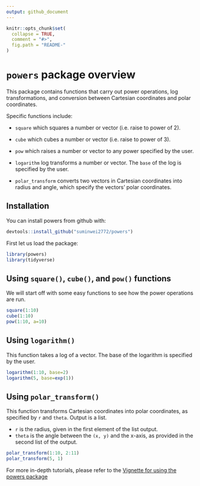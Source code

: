 ```yaml
---
output: github_document
---
```


<!-- README.md is generated from README.Rmd. Please edit that file -->

```r
knitr::opts_chunk$set(
  collapse = TRUE,
  comment = "#>",
  fig.path = "README-"
)
```


# `powers` package overview

This package contains functions that carry out power operations, log transformations, and conversion between Cartesian coordinates and polar coordinates.

Specific functions include:

  * `square` which squares a number or vector (i.e. raise to power of 2).

  * `cube` which cubes a number or vector (i.e. raise to power of 3).

  * `pow` which raises a number or vector to any power specified by the user.

  * `logarithm` log transforms a number or vector. The `base` of the log is specified by the user.

  * `polar_transform` converts two vectors in Cartesian coordinates into radius and angle, which specify the vectors' polar coordinates.
  
## Installation

You can install powers from github with:

```r
devtools::install_github("suminwei2772/powers")
```


First let us load the package:
```r
library(powers)
library(tidyverse)
```

## Using `square()`, `cube()`, and `pow()` functions

We will start off with some easy functions to see how the power operations are run.

```r
square(1:10)
cube(1:10)
pow(1:10, a=10)
```


## Using `logarithm()`

This function takes a log of a vector. The base of the logarithm is specified by the user.

```r
logarithm(1:10, base=2)
logarithm(5, base=exp(1))
```


## Using `polar_transform()`

This function transforms Cartesian coordinates into polar coordinates, as specified by `r` and `theta`. Output is a list.
  
  * `r` is the radius, given in the first element of the list output.
  * `theta` is the angle between the `(x, y)` and the x-axis, as provided in the second list of the output.
  
```r
polar_transform(1:10, 2:11)
polar_transform(5, 1)
```

For more in-depth tutorials, please refer to the [Vignette for using the powers package](https://htmlpreview.github.io/?https://github.com/suminwei2772/powers/blob/master/inst/doc/my_vignette.html)



